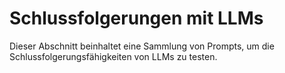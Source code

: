 # Schlussfolgerungen mit LLMs


Dieser Abschnitt beinhaltet eine Sammlung von Prompts, um die Schlussfolgerungsfähigkeiten von LLMs zu testen.

<ContentFileNames section="prompts/reasoning" lang="de" />
